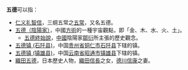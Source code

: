 '''五德'''可以指：
*[[仁义礼智信|仁义礼智信]]，三纲五常之[[五常|五常]]，又名五德。
*[[五行|五德（陰陽家）]]，中國[[方術|方術]]的一種宇宙觀點，即「金、木、水、火、土」。
**[[五德終始說|五德終始說]]，[[中國|中國]]陰陽家[[鄒衍|鄒衍]]所主張的歷史觀念。
*[[五德镇_(石阡县)|五德镇 (石阡县)]]，中国[[贵州省|贵州省]][[铜仁市|铜仁市]][[石阡县|石阡县]]下辖的镇。
*[[五德镇_(镇雄县)|五德镇 (镇雄县)]]，中国[[云南省|云南省]][[昭通市|昭通市]][[镇雄县|镇雄县]]下辖的镇。
*[[織田五德|織田五德]]，日本歷史人物，[[織田信長|織田信長]]之女，[[德川信康|德川信康]]之妻。
{{Disambig|Cat=二字消歧义}}